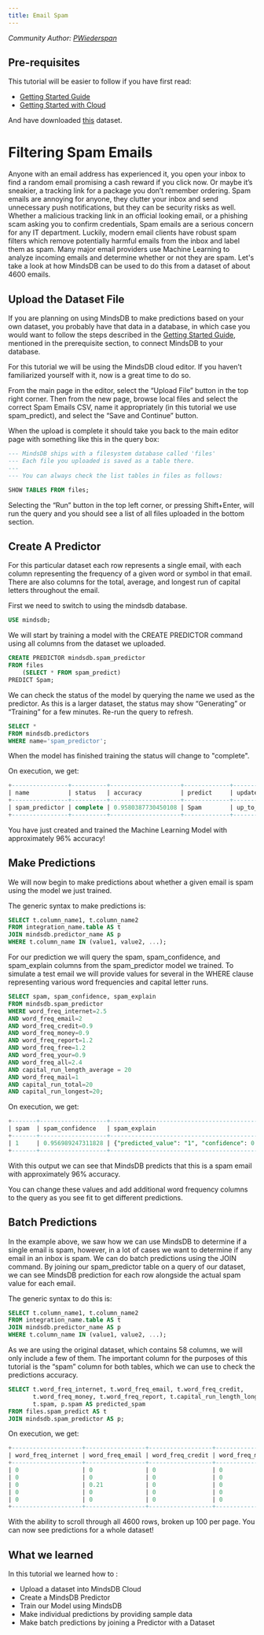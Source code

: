 ```yaml
---
title: Email Spam
---
```


_Community Author: [PWiederspan](https://github.com/PWiederspan)_

## Pre-requisites

This tutorial will be easier to follow if you have first read:

- [Getting Started Guide](/info)
- [Getting Started with Cloud](/setup/cloud)

And have downloaded [this](https://www.kaggle.com/datasets/yasserh/spamemailsdataset?select=Spam.csv) dataset.

# Filtering Spam Emails

Anyone with an email address has experienced it, you open your inbox to find a random email promising a cash reward if you click now. Or maybe it’s sneakier, a tracking link for a package you don’t remember ordering. Spam emails are annoying for anyone, they clutter your inbox and send unnecessary push notifications, but they can be security risks as well. Whether a malicious tracking link in an official looking email, or a phishing scam asking you to confirm credentials, Spam emails are a serious concern for any IT department. Luckily, modern email clients have robust spam filters which remove potentially harmful emails from the inbox and label them as spam. Many major email providers use Machine Learning to analyze incoming emails and determine whether or not they are spam. Let's take a look at how MindsDB can be used to do this from a dataset of about 4600 emails.

## Upload the Dataset File

If you are planning on using MindsDB to make predictions based on your own dataset, you probably have that data in a database, in which case you would want to follow the steps described in the [Getting Started Guide](/info), mentioned in the prerequisite section, to connect MindsDB to your database.

For this tutorial we will be using the MindsDB cloud editor. If you haven’t familiarized yourself with it, now is a great time to do so.

From the main page in the editor, select the “Upload File” button in the top right corner. Then from the new page, browse local files and select the correct Spam Emails CSV, name it appropriately (in this tutorial we use spam_predict), and select the “Save and Continue” button.

When the upload is complete it should take you back to the main editor page with something like this in the query box:

```sql
--- MindsDB ships with a filesystem database called 'files'
--- Each file you uploaded is saved as a table there.
---
--- You can always check the list tables in files as follows:

SHOW TABLES FROM files;
```

Selecting the “Run” button in the top left corner, or pressing Shift+Enter, will run the query and you should see a list of all files uploaded in the bottom section.

## Create A Predictor

For this particular dataset each row represents a single email, with each column representing the frequency of a given word or symbol in that email. There are also columns for the total, average, and longest run of capital letters throughout the email.

First we need to switch to using the mindsdb database.

```sql
USE mindsdb;
```

We will start by training a model with the CREATE PREDICTOR command using all columns from the dataset we uploaded.

```sql
CREATE PREDICTOR mindsdb.spam_predictor
FROM files
    (SELECT * FROM spam_predict)
PREDICT Spam;
```

We can check the status of the model by querying the name we used as the predictor. As this is a larger dataset, the status may show “Generating” or “Training” for a few minutes. Re-run the query to refresh.

```sql
SELECT *
FROM mindsdb.predictors
WHERE name='spam_predictor';
```

When the model has finished training the status will change to "complete".

On execution, we get:

```sql
+----------------+----------+--------------------+-------------+------------------+------------------+-------+--------------------+------------------+
| name           | status   | accuracy           | predict     | update_status    | mindsdb_version  | error | select_data_query  | training_options |
+----------------+----------+--------------------+-------------+------------------+------------------+-------+--------------------+------------------+
| spam_predictor | complete | 0.9580387730450108 | Spam        | up_to_date       | 22.4.2.1         | null  |                    |                  |
+----------------+----------+--------------------+-------------+------------------+------------------+-------+--------------------+------------------+
```

You have just created and trained the Machine Learning Model with approximately 96% accuracy!

## Make Predictions

We will now begin to make predictions about whether a given email is spam using the model we just trained.

The generic syntax to make predictions is:

```sql
SELECT t.column_name1, t.column_name2
FROM integration_name.table AS t
JOIN mindsdb.predictor_name AS p
WHERE t.column_name IN (value1, value2, ...);
```

For our prediction we will query the spam, spam_confidence, and spam_explain columns from the spam_predictor model we trained. To simulate a test email we will provide values for several in the WHERE clause representing various word frequencies and capital letter runs.

```sql
SELECT spam, spam_confidence, spam_explain
FROM mindsdb.spam_predictor
WHERE word_freq_internet=2.5
AND word_freq_email=2
AND word_freq_credit=0.9
AND word_freq_money=0.9
AND word_freq_report=1.2
AND word_freq_free=1.2
AND word_freq_your=0.9
AND word_freq_all=2.4
AND capital_run_length_average = 20
AND word_freq_mail=1
AND capital_run_total=20
AND capital_run_longest=20;
```

On execution, we get:

```sql
+-------+-------------------+-------------------------------------------------------------------------------------------+
| spam  | spam_confidence   | spam_explain                                                                              |
+-------+-------------------+-------------------------------------------------------------------------------------------+
| 1     | 0.956989247311828 | {"predicted_value": "1", "confidence": 0.956989247311828, "anomaly": null, "truth": null} |
+-------+-------------------+-------------------------------------------------------------------------------------------+
```

With this output we can see that MindsDB predicts that this is a spam email with approximately 96% accuracy.

You can change these values and add additional word frequency columns to the query as you see fit to get different predictions.

## Batch Predictions

In the example above, we saw how we can use MindsDB to determine if a single email is spam, however, in a lot of cases we want to determine if any email in an inbox is spam. We can do batch predictions using the JOIN command. By joining our spam_predictor table on a query of our dataset, we can see MindsDB prediction for each row alongside the actual spam value for each email.

The generic syntax to do this is:

```sql
SELECT t.column_name1, t.column_name2
FROM integration_name.table AS t
JOIN mindsdb.predictor_name AS p
WHERE t.column_name IN (value1, value2, ...);
```

As we are using the original dataset, which contains 58 columns, we will only include a few of them. The important column for the purposes of this tutorial is the “spam” column for both tables, which we can use to check the predictions accuracy.

```sql
SELECT t.word_freq_internet, t.word_freq_email, t.word_freq_credit,
       t.word_freq_money, t.word_freq_report, t.capital_run_length_longest,
       t.spam, p.spam AS predicted_spam
FROM files.spam_predict AS t
JOIN mindsdb.spam_predictor AS p;
```

On execution, we get:

```sql
+--------------------+-----------------+------------------+-----------------+------------------+---------------------------+-------+----------------+
| word_freq_internet | word_freq_email | word_freq_credit | word_freq_money | word_freq_report | capital_run_length_longest| spam  | spam_predictor |
+--------------------+-----------------+------------------+-----------------+------------------+---------------------------+-------+----------------+
| 0                  | 0               | 0                | 0               | 0                | 9989                      | 1     | 1              |
| 0                  | 0               | 0                | 0               | 0                | 99                        | 1     | 1              |
| 0                  | 0.21            | 0                | 0               | 0                | 99                        | 1     | 1              |
| 0                  | 0               | 0                | 0               | 0                | 99                        | 1     | 1              |
| 0                  | 0               | 0                | 0               | 0                | 99                        | 1     | 1              |
+--------------------+-----------------+------------------+-----------------+------------------+---------------------------+-------+----------------+
```

With the ability to scroll through all 4600 rows, broken up 100 per page. You can now see predictions for a whole dataset!

## What we learned

In this tutorial we learned how to :

- Upload a dataset into MindsDB Cloud
- Create a MindsDB Predictor
- Train our Model using MindsDB
- Make individual predictions by providing sample data
- Make batch predictions by joining a Predictor with a Dataset
